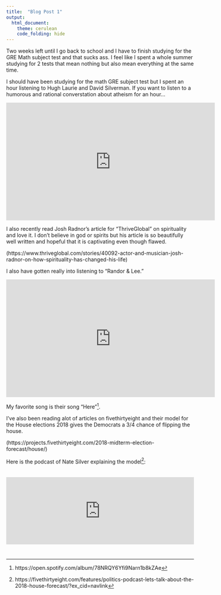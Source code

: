 ```yaml
---
title:  "Blog Post 1"
output: 
  html_document:
    theme: cerulean
    code_folding: hide
---
```

Two weeks left until I go back to school and I have to finish studying for the GRE Math subject test and that sucks ass. I feel like I spent a whole summer studying for 2 tests that mean nothing but also mean everything at the same time.

I should  have been studying for the math GRE subject test but I spent an hour listening to Hugh Laurie and David Silverman. If you want to listen to a humorous and rational converstation about atheism for an hour...

<iframe width="560" height="315" src="https://www.youtube.com/embed/dX6T1O_EKAc" frameborder="0" allow="autoplay; encrypted-media" allowfullscreen></iframe>


I also recently read Josh Radnor's article for "ThriveGlobal" on spirituality and love it. I don't believe in god or spirits but his article is so beautifully well written and hopeful that it is captivating even though flawed. 

(https://www.thriveglobal.com/stories/40092-actor-and-musician-josh-radnor-on-how-spirituality-has-changed-his-life)


I also have gotten really into listening to  "Randor & Lee." 

<iframe width="560" height="315" src="https://www.youtube.com/embed/EAORjS28btQ" frameborder="0" allow="autoplay; encrypted-media" allowfullscreen></iframe>

My favorite song is their song "Here"^[https://open.spotify.com/album/78NRQY6Yfi9Narn1b8kZAe].


I've also been reading alot of articles on fivethirtyeight and their model for the House elections 2018 gives the Democrats a 3/4 chance of flipping the house. 

(https://projects.fivethirtyeight.com/2018-midterm-election-forecast/house/)

Here is the podcast of Nate Silver explaining the model^[https://fivethirtyeight.com/features/politics-podcast-lets-talk-about-the-2018-house-forecast/?ex_cid=navlink]: 

<iframe frameborder="0" width="100%" height="180" style="margin:20px auto 25px;max-width:600px;" scrolling="no" src="https://fivethirtyeight.com/player/politics/24394034/"></iframe>


